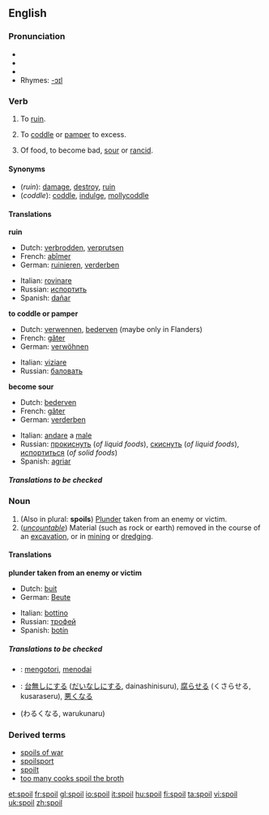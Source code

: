 ==English==

===Pronunciation===
*{{AHD|spoil}}
*{{IPA|/spɔɪl/}}
*{{SAMPA|/spOIl/}}
*Rhymes: [[Rhymes:English:-ɔɪl|-ɔɪl]]

===Verb===
{{en-verb|spoils|spoiling|'''[[spoiled]] '''or''' [[spoilt]]'''}}

#{{transitive}} To [[ruin]].
#{{transitive}} To [[coddle]] or [[pamper]] to excess.
#{{intransitive}} Of food, to become bad, [[sour]] or [[rancid]].

====Synonyms====
*(''ruin''): [[damage]], [[destroy]], [[ruin]]
*(''coddle''): [[coddle]], [[indulge]], [[mollycoddle]]

====Translations====
'''ruin'''
{{top}}
*Dutch: [[verbrodden]], [[verprutsen]]
*French: [[abîmer]]
*German: [[ruinieren]], [[verderben]]
{{mid}}
*Italian: [[rovinare]]
*Russian: [[испортить]]
*Spanish: [[dañar]]
{{bottom}}

'''to coddle or pamper'''
{{top}}
*Dutch: [[verwennen]], [[bederven]] (maybe only in Flanders)
*French: [[gâter]]
*German: [[verwöhnen]]
{{mid}}
*Italian: [[viziare]]
*Russian: [[баловать]]
{{bottom}}

'''become sour'''
{{top}}
*Dutch: [[bederven]]
*French: [[gâter]]
*German: [[verderben]]
{{mid}}
*Italian: [[andare]] a [[male]] {{m}} 
*Russian: [[прокиснуть]] (''of liquid foods''), [[скиснуть]] (''of liquid foods''), [[испортиться]] (''of solid foods'')
*Spanish: [[agriar]]
{{bottom}}

=====Translations to be checked=====
<!--Remove this section once all of the translations below have been moved into the tables above.-->
{{checktrans}}

===Noun===
{{en-noun}}

#(Also in plural: '''spoils''') [[plunder|Plunder]] taken from an enemy or victim.
#(''[[uncountable]]'') Material (such as rock or earth) removed in the course of an [[excavation]], or in [[mining]] or [[dredge|dredging]].

====Translations====
'''plunder taken from an enemy or victim'''
{{top}}
*Dutch: [[buit]] {{f}}
*German: [[Beute]] {{f}}
{{mid}}
*Italian: [[bottino]] {{m}}
*Russian: [[трофей]] {{m}}
*Spanish: [[botín]] {{m}}
{{bottom}}

=====Translations to be checked=====
<!--Remove this section once all of the translations below have been moved into the tables above.-->
{{checktrans}}

*{{ttbc|Indonesian}}: [[kotor|mengotori]], [[noda|menodai]]
*{{ttbc|Japanese}}: [[台無しにする]] ([[だいなしにする]], dainashinisuru), [[腐らせる]] (くさらせる, kusaraseru), [[悪くなる]] 
*(わるくなる, warukunaru)

===Derived terms===
*[[spoils of war]]
*[[spoilsport]]
*[[spoilt]]<!--adjective, referring to people, ballot papers, etc-->
*[[too many cooks spoil the broth]]

[[et:spoil]]
[[fr:spoil]]
[[gl:spoil]]
[[io:spoil]]
[[it:spoil]]
[[hu:spoil]]
[[fi:spoil]]
[[ta:spoil]]
[[vi:spoil]]
[[uk:spoil]]
[[zh:spoil]]